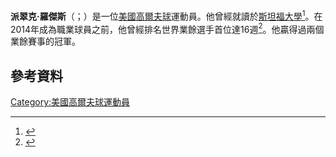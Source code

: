 {{noteTA
|1=zh-cn:帕特里克; zh-hk:柏德烈; zh-tw:派翠克;
|2=zh-cn:罗杰斯; zh-tw:羅傑斯; zh-hk:羅哲斯
}}

'''派翠克·羅傑斯'''（{{lang-en|Patrick Rodgers}}；{{bd|1992年|6月30日}}）是一位[[美國|美國]][[高爾夫球|高爾夫球]]運動員。他曾經就讀於[[斯坦福大學|斯坦福大學]]<ref>{{cite web |url=http://www.pgatour.com/players/player.36699.patrick-rodgers.html/profile |title=Patrick Rodgers profile |publisher=PGA Tour |accessdate=February 9, 2015 |archive-date=2017-04-07 |archive-url=https://web.archive.org/web/20170407224212/http://www.pgatour.com/players/player.36699.patrick-rodgers.html/profile |dead-url=no }}</ref>。在2014年成為職業球員之前，他曾經排名世界業餘選手首位達16週<ref>{{cite web |url=http://www.wagr.com/en/News/2014/June/Week-24.aspx |title=Week 24: Schniederjans becomes world number one |publisher=World Amateur Golf Ranking |date=June 2014 |access-date=2015-07-02 |archive-date=2016-03-04 |archive-url=https://web.archive.org/web/20160304023800/http://www.wagr.com/en/News/2014/June/Week-24.aspx |dead-url=no }}</ref>。他贏得過兩個業餘賽事的冠軍。
==參考資料==
{{Reflist}}
[[Category:美國高爾夫球運動員|Category:美國高爾夫球運動員]]